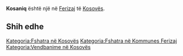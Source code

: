 {{Fshat në 
 | Emri                = Kosaniq
 | EmriAlt                = 
 | NAME_SHORT_FORM=      
 | NAME_GENERIC=      
 | NAME_SORT_NAME_RO=      KOSANIQ
 | FULL_NAME_RO = Kosaniq
 | FULL_NAME_ND_RO=Kosaniq
 | SORT_NAME_RG=KOSANIQ
 | FULL_NAME_RG=Kosaniq
 | FULL_NAME_ND_RG=Kosaniq
 | SRP_NAME_SHORT_FORM=      
 | SRP_NAME_GENERIC=      
 | SRP_NAME_SORT_NAME_RO=      
 | SRP_FULL_NAME_RO = 
 | SRP_FULL_NAME_ND_RO=
 | SRP_SORT_NAME_RG=
 | SRP_FULL_NAME_RG=
 | SRP_FULL_NAME_ND_RG=
 | Emri (Rasa dhanore) = 
 | Figura              = 
 | Shteti              = Kosovo
 | Komuna              = Ferizaj
 | Kodi postar         = 
 | Sipërfaqja          = 

 | Popullsia           = 

 | Regj. i popullsisë  = 
 | Dend. e popullsisë  = 
 | Faqja zyrtare       = 
 <!--- Koordinatat ----> 
 | Gjerësia            = 42.348056
 | Gjatësia            = 20.774167
 | Lartësia            = 
}}
'''Kosaniq''' është një [[]] në [[Ferizaj]] të [[Kosovës]].

<!-- == Gjeografia == -->
<!-- == Historia == -->
<!-- == Demografia == -->
== Shih edhe ==
{{Komuna Ferizaj}}
{{Kosovo-Administrata-Cung}}

[[Kategoria:Fshatra në Kosovës]]
[[Kategoria:Fshatra në Kommunes Ferizaj]]
[[Kategoria:Vendbanime në Kosovës]]